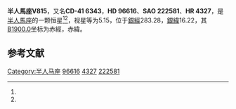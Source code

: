 {{Starbox begin
| name = 半人馬座V815
}}
{{Starbox observe
| epoch = [[J2000.0|J2000.0]]
| constell = [[半人馬座|半人馬座]]<ref name=SIMBAD>{{cite web
 | url=http://simbad.u-strasbg.fr/simbad/sim-id?Ident=HR+4327
 | title=Pulsating variable Star
 | publisher=Centre de Données astronomiques de Strasbourg
 | work=SIMBAD
 | accessdate=2012-07-13
 | archive-date=2019-10-02
 | archive-url=https://web.archive.org/web/20191002170006/http://simbad.u-strasbg.fr/simbad/sim-id?Ident=HR+4327
 | dead-url=no
 }}</ref><ref name=DATA>{{cite web
 | url=http://vizier.u-strasbg.fr/viz-bin/VizieR-5?-out.add=.&-source=5050&-corr=PK=HR&-out.max=9999&HR=4327
 | title=VizieR Detailed Page
 | accessdate=2012-07-13
 | archive-date=2016-03-05
 | archive-url=https://web.archive.org/web/20160305002218/http://vizier.u-strasbg.fr/viz-bin/VizieR-5?-out.add=.&-source=5050&-corr=PK=HR&-out.max=9999&HR=4327
 | dead-url=no
 }}</ref>
| 星官 = 
| ra = {{RA|11|7|16.6}}<ref name=SIMBAD /><ref name=DATA />
| dec = {{DEC|-42|38|19}}<ref name=SIMBAD /><ref name=DATA />
| appmag_v = 5.15<ref name=SIMBAD /><ref name=DATA />
}}
{{Starbox character
| class = ApSrCrEu<ref name=SIMBAD /><ref name=DATA />
| b-v = 0.03<ref name=SIMBAD /><ref name=DATA />
| u-b = <ref name=SIMBAD /><ref name=DATA />
| r-i = <ref name=SIMBAD /><ref name=DATA />
| variable = 
}}
{{Starbox astrometry
| radial_v = 
| prop_mo_ra = 2
| parallax = -0.001
| p_error = 
}}
{{Starbox catalog
| names =CD-41 6343，[[SAO星表|SAO]] 222581，[[HD星表|HD]] 96616，[[HR星表|HR]] 4327}}
{{Starbox reference |Simbad=HR+4327}}
{{Starbox end}}

'''半人馬座V815'''，又名'''CD-41 6343'''，'''HD 96616'''、'''SAO 222581'''、'''HR 4327'''，是[[半人馬座|半人馬座]]的一颗恒星<ref name=SIMBAD /><ref name=DATA />，视星等为5.15，位于[[銀道座標系|銀經]]283.28，[[銀道座標系|銀緯]]16.22，其[[B1900.0|B1900.0]]坐标为赤經{{RA|11|2|39}}，赤緯{{DEC|-42|16.22|56}}。

== 参考文献 ==
{{reflist}}

{{star-stub}}

{{半人馬座恒星}}
[[Category:半人马座|Category:半人马座]]
[[Category:HD和HDE天體|96616]]
[[Category:HR天體|4327]]
[[Category:SAO天體|222581]]